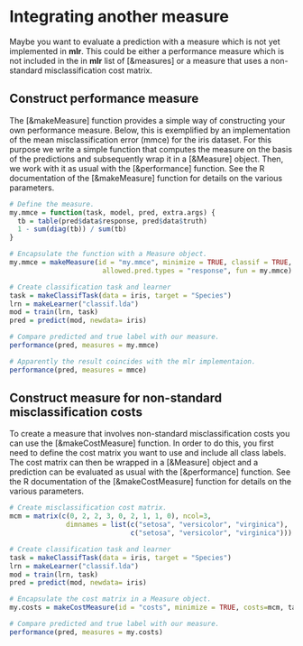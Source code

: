 # Integrating another measure

Maybe you want to evaluate a prediction with a measure which is not yet implemented
in **mlr**. This could be either a performance measure which is not included in the in **mlr**
list of [&measures] or a measure that uses a non-standard misclassification cost matrix.


## Construct performance measure

The [&makeMeasure] function provides a simple way of constructing your own performance
measure. Below, this is exemplified by an implementation of the mean
misclassification error (mmce) for the iris dataset. For this purpose we write a simple
function that computes the measure on the basis of the predictions and subsequently wrap it
in a [&Measure] object. Then, we work with it as usual with the
[&performance] function.
See the R documentation of the [&makeMeasure] function for details on the
various parameters.

```r
# Define the measure.
my.mmce = function(task, model, pred, extra.args) {
  tb = table(pred$data$response, pred$data$truth)
  1 - sum(diag(tb)) / sum(tb)
}

# Encapsulate the function with a Measure object.
my.mmce = makeMeasure(id = "my.mmce", minimize = TRUE, classif = TRUE,
                       allowed.pred.types = "response", fun = my.mmce)

# Create classification task and learner
task = makeClassifTask(data = iris, target = "Species")
lrn = makeLearner("classif.lda")
mod = train(lrn, task)
pred = predict(mod, newdata= iris)

# Compare predicted and true label with our measure.
performance(pred, measures = my.mmce)

# Apparently the result coincides with the mlr implementaion.
performance(pred, measures = mmce)
```


## Construct measure for non-standard misclassification costs

To create a measure that involves non-standard misclassification costs you can use
the [&makeCostMeasure] function. In order to do this, you first need to define the cost
matrix you want to use and include all class labels. The cost matrix can then be
wrapped in a [&Measure] object and a prediction can be evaluated as usual with the
[&performance] function. See the R documentation of the [&makeCostMeasure] function for
details on the various parameters.

```r
# Create misclassification cost matrix.
mcm = matrix(c(0, 2, 2, 3, 0, 2, 1, 1, 0), ncol=3,
              dimnames = list(c("setosa", "versicolor", "virginica"),
                              c("setosa", "versicolor", "virginica")))

# Create classification task and learner
task = makeClassifTask(data = iris, target = "Species")
lrn = makeLearner("classif.lda")
mod = train(lrn, task)
pred = predict(mod, newdata= iris)

# Encapsulate the cost matrix in a Measure object.
my.costs = makeCostMeasure(id = "costs", minimize = TRUE, costs=mcm, task, aggregate = mean)

# Compare predicted and true label with our measure.
performance(pred, measures = my.costs)
```
